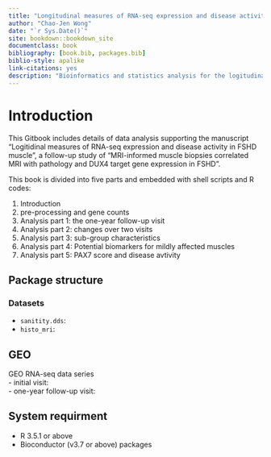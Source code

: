 ```yaml
--- 
title: "Longitudinal measures of RNA-seq expression and disease activity in FSHD muscle biopsies"
author: "Chao-Jen Wong"
date: "`r Sys.Date()`"
site: bookdown::bookdown_site
documentclass: book
bibliography: [book.bib, packages.bib]
biblio-style: apalike
link-citations: yes
description: "Bioinformatics and statistics analysis for the logitudinal study of RNA-seq expression and disear acitivity in FSHD muscle bipsies"
---
```


# Introduction 
This Gitbook includes details of data analysis supporting the manuscript "Logitidinal measures of RNA-seq expression and disease activity in FSHD muscle", a follow-up study of "MRI-informed muscle biopsies correlated MRI with pathology and DUX4 target gene expression in FSHD".

This book is divided into five parts and embedded with shell scripts and R codes:  

1. Introduction  
2. pre-processing and gene counts  
3. Analysis part 1: the one-year follow-up visit  
4. Analysis part 2: changes over two visits
5. Analysis part 3: sub-group characteristics  
6. Analysis part 4: Potential biomarkers for mildly affected muscles  
7. Analysis part 5: PAX7 score and disease avtivity  

## Package structure

### Datasets

- `sanitity.dds`:
- `histo_mri`:


## GEO 
GEO RNA-seq data series  
- initial visit:  
- one-year follow-up visit:  

## System requirment
- R 3.5.1 or above
- Bioconductor (v3.7 or above) packages
